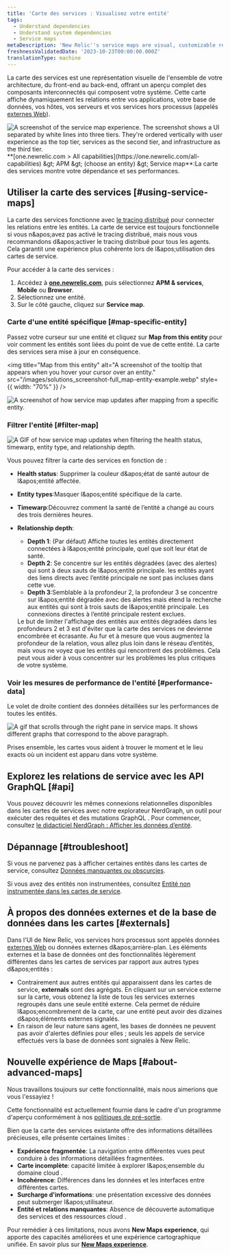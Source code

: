 ```yaml
---
title: 'Carte des services : Visualisez votre entité'
tags:
  - Understand dependencies
  - Understand system dependencies
  - Service maps
metaDescription: 'New Relic''s service maps are visual, customizable representations of your application architecture.'
freshnessValidatedDate: '2023-10-23T00:00:00.000Z'
translationType: machine
---
```


La carte des services est une représentation visuelle de l&apos;ensemble de votre architecture, du front-end au back-end, offrant un aperçu complet des composants interconnectés qui composent votre système. Cette carte affiche dynamiquement les relations entre vos applications, votre base de données, vos hôtes, vos serveurs et vos services hors processus (appelés [externes Web](#externals)).

<img title="Service map experience" alt="A screenshot of the service map experience. The screenshot shows a UI separated by white lines into three tiers. They're ordered vertically with user experience as the top tier, services as the second tier, and infrastructure as the third tier." src="/images/Solutions_screenshot-full_service-map.webp" />

<figcaption>
  <DNT>**[one.newrelic.com &gt; All capabilities](https://one.newrelic.com/all-capabilities) &amp;gt; APM &amp;gt; (choose an entity) &amp;gt; Service map**</DNT>:La carte des services montre votre dépendance et ses performances.
</figcaption>

## Utiliser la carte des services [#using-service-maps]

La carte des services fonctionne avec [le tracing distribué](/docs/apm/distributed-tracing/getting-started/introduction-distributed-tracing) pour connecter les relations entre les entités. La carte de service est toujours fonctionnelle si vous n&amp;apos;avez pas activé le tracing distribué, mais nous vous recommandons d&amp;apos;activer le tracing distribué pour tous les agents. Cela garantit une expérience plus cohérente lors de l&amp;apos;utilisation des cartes de service.

Pour accéder à la carte des services :

1. Accédez à <DNT>**[one.newrelic.com](https://one.newrelic.com/all-capabilities)**</DNT>, puis sélectionnez <DNT>**APM &amp; services**</DNT>, <DNT>**Mobile**</DNT> ou <DNT>**Browser**</DNT>.
2. Sélectionnez une entité.
3. Sur le côté gauche, cliquez sur <DNT>**Service map**</DNT>.

### Carte d&apos;une entité spécifique [#map-specific-entity]

Passez votre curseur sur une entité et cliquez sur <DNT>**Map from this entity**</DNT> pour voir comment les entités sont liées du point de vue de cette entité. La carte des services sera mise à jour en conséquence.

<img title="Map from this entity" alt="A screenshot of the tooltip that appears when you hover your cursor over an entity." src="/images/solutions_screenshot-full_map-entity-example.webp" style={{ width: "70%" }} />

<img title="Example of map from this entity" alt="A screenshot of how service map updates after mapping from a specific entity." src="/images/solutions_screenshot-crop_mapfromthisentityexample.webp" />

### Filtrer l&apos;entité [#filter-map]

<img title="Search, filter, and explore your entities" alt="A GIF of how service map updates when filtering the health status, timewarp, entity type, and relationship depth." src="/images/solutions_screenshot-full_filter-service-map.gif" />

Vous pouvez filtrer la carte des services en fonction de :

* <DNT>**Health status**</DNT>: Supprimer la couleur d&amp;apos;état de santé autour de l&amp;apos;entité affectée.

* <DNT>**Entity types**</DNT>:Masquer l&amp;apos;entité spécifique de la carte.

* <DNT>**Timewarp**</DNT>:Découvrez comment la santé de l’entité a changé au cours des trois dernières heures.

* <DNT>**Relationship depth**</DNT>:

  * <DNT>**Depth 1**</DNT>: (Par défaut) Affiche toutes les entités directement connectées à l&amp;apos;entité principale, quel que soit leur état de santé.
  * <DNT>**Depth 2**</DNT>: Se concentre sur les entités dégradées (avec des alertes) qui sont à deux sauts de l&amp;apos;entité principale. les entités ayant des liens directs avec l’entité principale ne sont pas incluses dans cette vue.
  * <DNT>**Depth 3**</DNT>:Semblable à la profondeur 2, la profondeur 3 se concentre sur l&amp;apos;entité dégradée avec des alertes mais étend la recherche aux entités qui sont à trois sauts de l&amp;apos;entité principale. Les connexions directes à l’entité principale restent exclues.

  <Callout variant="tip">
    Le but de limiter l&apos;affichage des entités aux entités dégradées dans les profondeurs 2 et 3 est d&apos;éviter que la carte des services ne devienne encombrée et écrasante. Au fur et à mesure que vous augmentez la profondeur de la relation, vous allez plus loin dans le réseau d’entités, mais vous ne voyez que les entités qui rencontrent des problèmes. Cela peut vous aider à vous concentrer sur les problèmes les plus critiques de votre système.
  </Callout>

### Voir les mesures de performance de l&apos;entité [#performance-data]

Le volet de droite contient des données détaillées sur les performances de toutes les entités.

<img title="Service maps right pane" alt="A gif that scrolls through the right pane in service maps. It shows different graphs that correspond to the above paragraph." src="/images/solutions_screenshot-full_service-maps-right-pane.gif" />

Prises ensemble, les cartes vous aident à trouver le moment et le lieu exacts où un incident est apparu dans votre système.

## Explorez les relations de service avec les API GraphQL [#api]

Vous pouvez découvrir les mêmes connexions relationnelles disponibles dans les cartes de services avec notre explorateur NerdGraph, un outil pour exécuter des requêtes et des mutations GraphQL . Pour commencer, consultez [le didacticiel NerdGraph : Afficher les données d’entité](/docs/apis/nerdgraph/examples/nerdgraph-entities-api-tutorial/).

## Dépannage [#troubleshoot]

Si vous ne parvenez pas à afficher certaines entités dans les cartes de service, consultez [Données manquantes ou obscurcies](/docs/troubleshooting-missing-or-obfuscated-data-new-relic-one).

Si vous avez des entités non instrumentées, consultez [Entité non instrumentée dans les cartes de service](/docs/new-relic-solutions/new-relic-one/ui-data/service-maps/uninstrumented-entities-service-maps).

## À propos des données externes et de la base de données dans les cartes [#externals]

Dans l&apos;UI de New Relic, vos services hors processus sont appelés données [externes Web](/docs/using-new-relic/welcome-new-relic/get-started/glossary#web-external) ou données externes d&amp;apos;arrière-plan. Les éléments externes et la base de données ont des fonctionnalités légèrement différentes dans les cartes de services par rapport aux autres types d&amp;apos;entités :

* Contrairement aux autres entités qui apparaissent dans les cartes de service, <DNT>**externals**</DNT> sont des agrégats. En cliquant sur un service externe sur la carte, vous obtenez la liste de tous les services externes regroupés dans une seule entité externe. Cela permet de réduire l&amp;apos;encombrement de la carte, car une entité peut avoir des dizaines d&amp;apos;éléments externes signalés.
* En raison de leur nature sans agent, les bases de données ne peuvent pas avoir d&apos;alertes définies pour elles ; seuls les appels de service effectués vers la base de données sont signalés à New Relic.

## Nouvelle expérience de Maps [#about-advanced-maps]

<Callout title="Aperçu">
  Nous travaillons toujours sur cette fonctionnalité, mais nous aimerions que vous l&apos;essayiez !

  Cette fonctionnalité est actuellement fournie dans le cadre d&apos;un programme d&apos;aperçu conformément à nos [politiques de pré-sortie](/docs/licenses/license-information/referenced-policies/new-relic-pre-release-policy).
</Callout>

Bien que la carte des services existante offre des informations détaillées précieuses, elle présente certaines limites :

* **Expérience fragmentée**: La navigation entre différentes vues peut conduire à des informations détaillées fragmentées.
* **Carte incomplète**: capacité limitée à explorer l&amp;apos;ensemble du domaine cloud .
* **Incohérence**: Différences dans les données et les interfaces entre différentes cartes.
* **Surcharge d&apos;informations**: une présentation excessive des données peut submerger l&amp;apos;utilisateur.
* **Entité et relations manquantes**: Absence de découverte automatique des services et des ressources cloud .

Pour remédier à ces limitations, nous avons <DNT>**New Maps experience**</DNT>, qui apporte des capacités améliorées et une expérience cartographique unifiée. En savoir plus sur [<DNT>**New Maps experience**</DNT>](/docs/new-relic-solutions/new-relic-one/ui-data/advanced-maps).